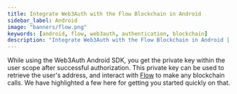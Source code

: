 ```yaml
---
title: Integrate Web3Auth with the Flow Blockchain in Android
sidebar_label: Android
image: "banners/flow.png"
keywords: [android, flow, web3auth, authentication, blockchain]
description: "Integrate Web3Auth with the Flow Blockchain in Android | Documentation - Web3Auth"
---
```



<SEO
  title="Integrate Web3Auth with the Flow Blockchain in Android"
  description="Integrate Web3Auth with the Flow Blockchain in Android | Documentation - Web3Auth"
  image="https://web3auth.io/docs/banners/flow.png"
  slug="/connect-blockchain/evm/flow/android"
/>

While using the Web3Auth Android SDK, you get the private key within the user scope after successful
authorization. This private key can be used to retrieve the user's address, and interact with
[Flow](https://developers.flow.com/) to make any blockchain calls. We have highlighted a few here
for getting you started quickly on that.

<EVMInteraction />
